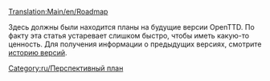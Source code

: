 [[Translation:Main/en/Roadmap]]

Здесь должны были находится планы на будущие версии OpenTTD. По факту эта статья устаревает слишком быстро, чтобы иметь какую-то ценность. Для получения информации о предыдущих версиях, смотрите [[Main/en/OpenTTD Release History|историю версий]].

[[Category:ru/Перспективный план]]